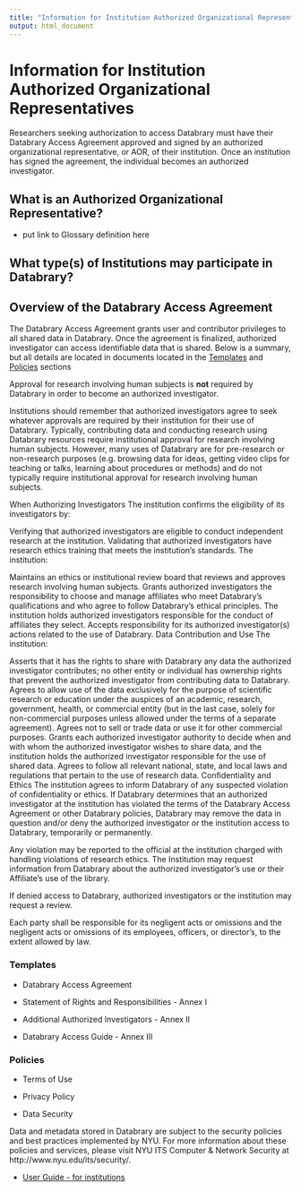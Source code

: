 ```yaml
---
title: "Information for Institution Authorized Organizational Representatives"
output: html_document
---
```


# Information for Institution Authorized Organizational Representatives  

Researchers seeking authorization to access Databrary must have their Databrary Access Agreement approved and signed by an authorized organizational representative, or AOR, of their institution. Once an institution has signed the agreement, the individual becomes an authorized investigator.

## What is an Authorized Organizational Representative?

- put link to Glossary definition here

## What type(s) of Institutions may participate in Databrary?


## Overview of the Databrary Access Agreement
The Databrary Access Agreement grants user and contributor privileges to all shared data in Databrary. Once the agreement is finalized, authorized investigator can access identifiable data that is shared. Below is a summary, but all details are located in documents located in the [Templates]() and [Policies]() sections

Approval for research involving human subjects is **not** required by Databrary in order to become an authorized investigator. 

Institutions should remember that authorized investigators agree to seek whatever approvals are required by their institution for their use of Databrary. Typically, contributing data and conducting research using Databrary resources require institutional approval for research involving human subjects. However, many uses of Databrary are for pre-research or non-research purposes (e.g. browsing data for ideas, getting video clips for teaching or talks, learning about procedures or methods) and do not typically require institutional approval for research involving human subjects.

When Authorizing Investigators
The institution confirms the eligibility of its investigators by:

Verifying that authorized investigators are eligible to conduct independent research at the institution.
Validating that authorized investigators have research ethics training that meets the institution's standards.
The institution:

Maintains an ethics or institutional review board that reviews and approves research involving human subjects.
Grants authorized investigators the responsibility to choose and manage affiliates who meet Databrary's qualifications and who agree to follow Databrary's ethical principles. The institution holds authorized investigators responsible for the conduct of affiliates they select.
Accepts responsibility for its authorized investigator(s) actions related to the use of Databrary.
Data Contribution and Use
The institution:

Asserts that it has the rights to share with Databrary any data the authorized investigator contributes; no other entity or individual has ownership rights that prevent the authorized investigator from contributing data to Databrary.
Agrees to allow use of the data exclusively for the purpose of scientific research or education under the auspices of an academic, research, government, health, or commercial entity (but in the last case, solely for non-commercial purposes unless allowed under the terms of a separate agreement).
Agrees not to sell or trade data or use it for other commercial purposes.
Grants each authorized investigator authority to decide when and with whom the authorized investigator wishes to share data, and the institution holds the authorized investigator responsible for the use of shared data.
Agrees to follow all relevant national, state, and local laws and regulations that pertain to the use of research data.
Confidentiality and Ethics
The institution agrees to inform Databrary of any suspected violation of confidentiality or ethics. If Databrary determines that an authorized investigator at the institution has violated the terms of the Databrary Access Agreement or other Databrary policies, Databrary may remove the data in question and/or deny the authorized investigator or the institution access to Databrary, temporarily or permanently.

Any violation may be reported to the official at the institution charged with handling violations of research ethics. The Institution may request information from Databrary about the authorized investigator's use or their Affiliate's use of the library.

If denied access to Databrary, authorized investigators or the institution may request a review.

Each party shall be responsible for its negligent acts or omissions and the negligent acts or omissions of its employees, officers, or director's, to the extent allowed by law.






### Templates

- Databrary Access Agreement

- Statement of Rights and Responsibilities - Annex I

- Additional Authorized Investigators - Annex II

- Databrary Access Guide - Annex III

### Policies

- Terms of Use

- Privacy Policy

- Data Security

Data and metadata stored in Databrary are subject to the security policies and best practices implemented by NYU. For more information about these policies and services, please visit NYU ITS Computer & Network Security at http://www.nyu.edu/its/security/.

- [User Guide - for institutions](https://www.databrary.org/resources/guide/institutions.html)

